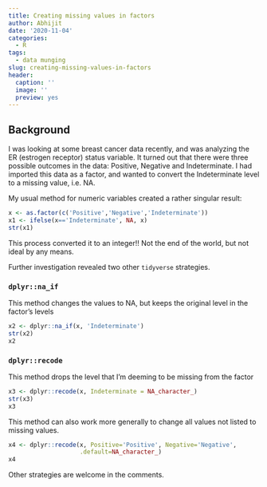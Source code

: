 ```yaml
---
title: Creating missing values in factors
author: Abhijit
date: '2020-11-04'
categories:
  - R
tags:
  - data munging
slug: creating-missing-values-in-factors
header:
  caption: ''
  image: ''
  preview: yes
---
```


## Background

I was looking at some breast cancer data recently, and was analyzing
the ER (estrogen receptor) status variable. It turned out that there were three possible outcomes in the data: Positive, Negative and Indeterminate. I had imported this data as a factor, and wanted to convert the Indeterminate level to a missing value, i.e. NA.

My usual method for numeric variables created a rather singular result:

```r
x <- as.factor(c('Positive','Negative','Indeterminate'))
x1 <- ifelse(x=='Indeterminate', NA, x)
str(x1)
```

This process converted it to an integer!! Not the end of the world, but not ideal by any means. 

Further investigation revealed two other `tidyverse` strategies.

### `dplyr::na_if`

This method changes the values to NA, but keeps the original level in the factor's levels

```r
x2 <- dplyr::na_if(x, 'Indeterminate')
str(x2)
x2
```

### `dplyr::recode`

This method drops the level that I'm deeming to be missing from the factor

```r
x3 <- dplyr::recode(x, Indeterminate = NA_character_)
str(x3)
x3
```

This method can also work more generally to change all values not listed to missing values.

```r
x4 <- dplyr::recode(x, Positive='Positive', Negative='Negative', 
                    .default=NA_character_)
x4
```

Other strategies are welcome in the comments.
